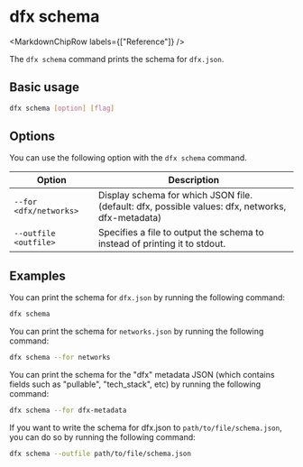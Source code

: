 
# dfx schema

<MarkdownChipRow labels={["Reference"]} />

The `dfx schema` command prints the schema for `dfx.json`.

## Basic usage

``` bash
dfx schema [option] [flag]
```

## Options

You can use the following option with the `dfx schema` command.

| Option                 | Description                                                                                      |
|------------------------|--------------------------------------------------------------------------------------------------|
| `--for <dfx/networks>` | Display schema for which JSON file. (default: dfx, possible values: dfx, networks, dfx-metadata) |
| `--outfile <outfile>`  | Specifies a file to output the schema to instead of printing it to stdout.                       |

## Examples

You can print the schema for `dfx.json` by running the following command:

``` bash
dfx schema
```

You can print the schema for `networks.json` by running the following command:

``` bash
dfx schema --for networks
```

You can print the schema for the "dfx" metadata JSON (which contains fields such as "pullable", "tech_stack", etc) by running the following command:

``` bash
dfx schema --for dfx-metadata
```

If you want to write the schema for dfx.json to `path/to/file/schema.json`, you can do so by running the following command:

``` bash
dfx schema --outfile path/to/file/schema.json
```
